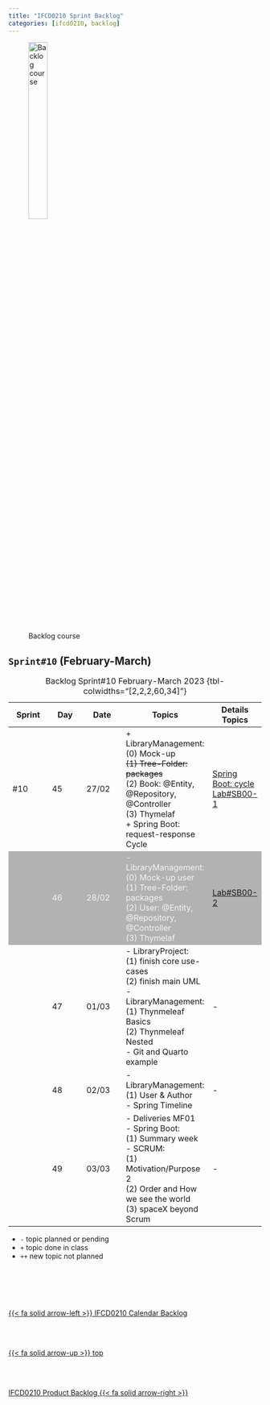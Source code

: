 ```yaml
---
title: "IFCD0210 Sprint Backlog"
categories: [ifcd0210, backlog]
---
```


<style>
tr:nth-child(2) {
  background-color: #b2b2b2!important;
  color: #f4f4f4!important;
}
</style>


![Backlog course](/images/home/backlog.jpg){width="30%"}

## ``Sprint#10`` (February-March)

::: {.column-page-right}
| Sprint | Day | Date | Topics |  Details Topics |
| -- | -- | -- | -- | -- |
| #10 | 45 | 27/02 | + LibraryManagement: </br> (0) Mock-up  </br> <s>(1) Tree-Folder: packages </s> </br> (2) Book: @Entity, @Repository, @Controller  </br> (3) Thymelaf </br>  + Spring Boot: request-response Cycle | [Spring Boot: cycle](/springboot/boot-what-cycle.qmd) </br> [Lab#SB00-1](/springboot/sblab0-1.qmd)  |
|  | 46 | 28/02 |  - LibraryManagement: </br> (0) Mock-up user  </br> (1) Tree-Folder: packages  </br> (2) User: @Entity, @Repository, @Controller  </br> (3) Thymelaf </br>  | [Lab#SB00-2](/springboot/sblab0-2.qmd)   |
|  | 47 | 01/03 | - LibraryProject: </br>  (1) finish core use-cases </br> (2) finish main UML</br> - LibraryManagement: </br>(1) Thynmeleaf Basics </br> (2) Thynmeleaf Nested </br> - Git and Quarto example | - |
|  | 48 | 02/03 | - LibraryManagement: </br> (1) User & Author </br> - Spring Timeline </br> | - |
|  | 49 | 03/03 | - Deliveries MF01</br> - Spring Boot: </br> (1) Summary week </br>  - SCRUM: </br> (1) Motivation/Purpose 2 </br> (2) Order and How we see the world </br>  (3) spaceX beyond Scrum | - |
: Backlog Sprint#10 February-March 2023 {tbl-colwidths="[2,2,2,60,34]"}
:::

::: {.callout-note}
- `-` topic planned or pending
- `+` topic done in class
- `++` new topic not planned
:::


<!--- navLinks -->
<br><br>
<div class=row>
<br>
<div class='column left previous'>
<br>
[{{< fa solid arrow-left >}} IFCD0210 Calendar Backlog](/ifcd0210/ifcd0210calendar.qmd)
<br>
</div>
<br>
<div class='column center'>
<br>
[{{< fa solid arrow-up >}} top](#top)
<br>
</div>
<br>
<div class='column right next'>
<br>
[IFCD0210 Product Backlog  {{< fa solid arrow-right >}}](/ifcd0210/ifcd0210backlog-product.qmd)
<br>
</div>
<br>
</div>
